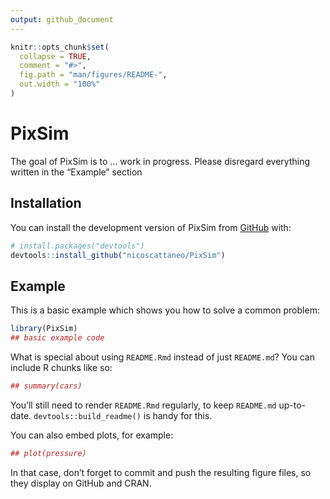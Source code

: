 ```yaml
---
output: github_document
---
```


<!-- README.md is generated from README.Rmd. Please edit that file -->

```r
knitr::opts_chunk$set(
  collapse = TRUE,
  comment = "#>",
  fig.path = "man/figures/README-",
  out.width = "100%"
)
```

# PixSim

<!-- badges: start -->
<!-- badges: end -->

The goal of PixSim is to ... work in progress. Please disregard everything written in the "Example" section

## Installation

You can install the development version of PixSim from [GitHub](https://github.com/) with:

``` r
# install.packages("devtools")
devtools::install_github("nicoscattaneo/PixSim")
```

## Example

This is a basic example which shows you how to solve a common problem:

```r
library(PixSim)
## basic example code
```

What is special about using `README.Rmd` instead of just `README.md`? You can include R chunks like so:

```r
## summary(cars)
```

You'll still need to render `README.Rmd` regularly, to keep `README.md` up-to-date. `devtools::build_readme()` is handy for this.

You can also embed plots, for example:

```r
## plot(pressure)
```

In that case, don't forget to commit and push the resulting figure files, so they display on GitHub and CRAN.
